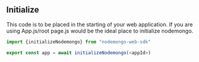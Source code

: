 
## Initialize

This code is to be placed in the starting of your web application.
If you are using App.js/root page.js would be the ideal place to initialize nodemongo.
```javascript
import {initializeNodemongo} from "nodemongo-web-sdk"

export const app = await initializeNodemongo(<appId>)
```
